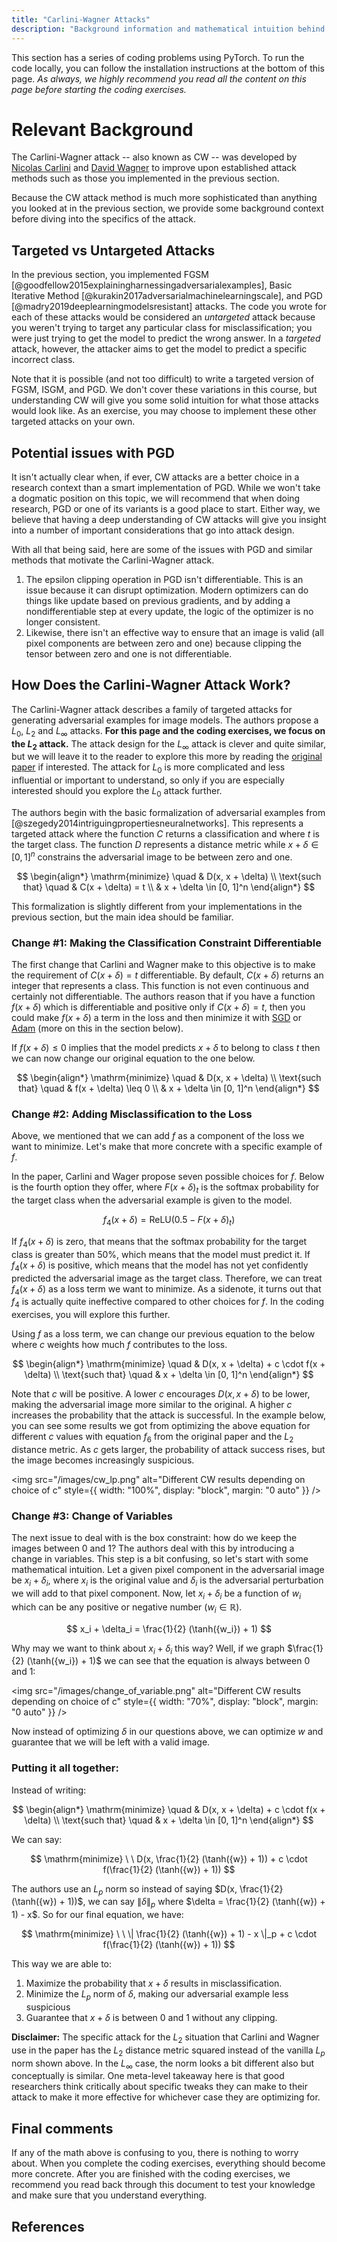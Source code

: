 ```yaml
---
title: "Carlini-Wagner Attacks"
description: "Background information and mathematical intuition behind Carlini-Wager adversarial attacks."
---
```


This section has a series of coding problems using PyTorch. To run the code locally, you can follow the installation instructions at the bottom of this page. _As always, we highly recommend you read all the content on this page before starting the coding exercises._

<ExerciseButtons
  githubUrl="https://github.com/zroe1/xlab-ai-security/blob/main/working/adversarial_basics/cw/cw.ipynb"
  colabUrl="https://colab.research.google.com/github/zroe1/xlab-ai-security/blob/main/working/adversarial_basics/cw/cw.ipynb"
/>

# Relevant Background

The Carlini-Wagner attack -- also known as CW -- was developed by [Nicolas Carlini](https://nicholas.carlini.com/) and [David Wagner](https://scholar.google.com/citations?user=67kghxAAAAAJ&hl=en) to improve upon established attack methods such as those you implemented in the previous section.

Because the CW attack method is much more sophisticated than anything you looked at in the previous section, we provide some background context before diving into the specifics of the attack.

## Targeted vs Untargeted Attacks

In the previous section, you implemented FGSM [@goodfellow2015explainingharnessingadversarialexamples], Basic Iterative Method [@kurakin2017adversarialmachinelearningscale], and PGD [@madry2019deeplearningmodelsresistant] attacks. The code you wrote for each of these attacks would be considered an _untargeted_ attack because you weren't trying to target any particular class for misclassification; you were just trying to get the model to predict the wrong answer. In a _targeted_ attack, however, the attacker aims to get the model to predict a specific incorrect class.

Note that it is possible (and not too difficult) to write a targeted version of FGSM, ISGM, and PGD. We don't cover these variations in this course, but understanding CW will give you some solid intuition for what those attacks would look like. As an exercise, you may choose to implement these other targeted attacks on your own.

## Potential issues with PGD

It isn't actually clear when, if ever, CW attacks are a better choice in a research context than a smart implementation of PGD. While we won't take a dogmatic position on this topic, we will recommend that when doing research, PGD or one of its variants is a good place to start. Either way, we believe that having a deep understanding of CW attacks will give you insight into a number of important considerations that go into attack design.

With all that being said, here are some of the issues with PGD and similar methods that motivate the Carlini-Wagner attack.

1. The epsilon clipping operation in PGD isn't differentiable. This is an issue because it
   can disrupt optimization. Modern optimizers can do things like update based on previous
   gradients, and by adding a nondifferentiable step at every update, the logic of the optimizer
   is no longer consistent.
2. Likewise, there isn't an effective way to ensure that an image is valid
   (all pixel components are between zero and one) because clipping the tensor
   between zero and one is not differentiable.

## How Does the Carlini-Wagner Attack Work?

The Carlini-Wagner attack describes a family of targeted attacks for generating adversarial examples for image models. The authors propose a $L_0$, $L_2$ and $L_\infty$ attacks. **For this page and the coding exercises, we focus on the $L_2$ attack.** The attack design for the $L_\infty$ attack is clever and quite similar, but we will leave it to the reader to explore this more by reading the [original paper](https://arxiv.org/pdf/1608.04644) if interested. The attack for $L_0$ is more complicated and less influential or important to understand, so only if you are especially interested should you explore the $L_0$ attack further.

The authors begin with the basic formalization of adversarial examples from [@szegedy2014intriguingpropertiesneuralnetworks]. This represents a targeted attack where the function $C$ returns a classification and where $t$ is the target class. The function $D$ represents a distance metric while $x + \delta \in [0, 1]^n$ constrains the adversarial image to be between zero and one.

$$
\begin{align*}
\mathrm{minimize} \quad & D(x, x + \delta) \\
\text{such that} \quad & C(x + \delta) = t \\
& x + \delta \in [0, 1]^n
\end{align*}
$$

This formalization is slightly different from your implementations in the previous section, but the main idea should be familiar.

### Change #1: Making the Classification Constraint Differentiable

The first change that Carlini and Wagner make to this objective is to make the
requirement of $C(x + \delta) = t$ differentiable. By default, $C(x + \delta)$ returns an integer that represents a class. This function is not even continuous and certainly not differentiable. The authors reason that if you have a function $f(x + \delta)$ which is differentiable and positive only if $C(x + \delta) = t$, then you could make $f(x + \delta)$ a term in the loss and then minimize it with [SGD](https://docs.pytorch.org/docs/stable/generated/torch.optim.SGD.html) or [Adam](https://docs.pytorch.org/docs/stable/generated/torch.optim.Adam.html) (more on this in the section below).

If $f(x + \delta) \leq 0$ implies that the model predicts $x + \delta$ to belong to class $t$ then we can now change our original equation to the one below.

$$
\begin{align*}
\mathrm{minimize} \quad & D(x, x + \delta) \\
\text{such that} \quad & f(x + \delta) \leq 0 \\
& x + \delta \in [0, 1]^n
\end{align*}
$$

### Change #2: Adding Misclassification to the Loss

Above, we mentioned that we can add $f$ as a component of the loss we want to minimize. Let's make that more concrete with a specific example of $f$.

In the paper, Carlini and Wager propose seven possible choices for $f$. Below is the fourth option they offer, where $F(x + \delta)_t$ is the softmax probability for the target class when the adversarial example is given to the model.

$$
f_4(x + \delta) = \mathrm{ReLU}(0.5 - F(x + \delta)_t)
$$

If $f_4(x + \delta)$ is zero, that means that the softmax probability for the target class is greater than 50%, which means that the model must predict it. If $f_4(x + \delta)$ is positive, which means that the model has not yet confidently predicted the adversarial image as the target class. Therefore, we can treat $f_4(x + \delta)$ as a loss term we want to minimize. As a sidenote, it turns out that $f_4$ is actually quite ineffective compared to other choices for $f$. In the coding exercises, you will explore this further.

Using $f$ as a loss term, we can change our previous equation to the below where $c$ weights how much $f$ contributes to the loss.

$$
\begin{align*}
\mathrm{minimize} \quad & D(x, x + \delta) + c \cdot f(x + \delta) \\
\text{such that} \quad & x + \delta \in [0, 1]^n
\end{align*}
$$

Note that $c$ will be positive. A lower $c$ encourages $D(x, x + \delta)$ to
be lower, making the adversarial image more similar to the original. A higher $c$ increases the probability that the attack is successful. In the example below, you can see some results we got from optimizing the above equation for different $c$ values with equation $f_6$ from the original paper and the $L_2$ distance metric. As $c$ gets larger, the probability of attack success rises, but the image becomes increasingly suspicious.

<img
  src="/images/cw_lp.png"
  alt="Different CW results depending on choice of c"
  style={{ width: "100%", display: "block", margin: "0 auto" }}
/>

### Change #3: Change of Variables

The next issue to deal with is the box constraint: how do we keep the images between 0 and 1? The authors deal with this by introducing a change in variables. This step is a bit confusing, so let's start with some mathematical intuition. Let a given pixel component in the adversarial image be $x_i + \delta_i$, where $x_i$ is the original value and $\delta_i$ is the adversarial perturbation we will add to that pixel component. Now, let $x_i + \delta_i$ be a function of $w_i$ which can be any positive or negative number ($w_i \in \mathbb{R}$).

$$
x_i + \delta_i = \frac{1}{2} (\tanh({w_i}) + 1)
$$

Why may we want to think about $x_i + \delta_i$ this way? Well, if we graph $\frac{1}{2} (\tanh({w_i}) + 1)$ we can see that the equation is always between 0 and 1:

<img
  src="/images/change_of_variable.png"
  alt="Different CW results depending on choice of c"
  style={{ width: "70%", display: "block", margin: "0 auto" }}
/>

Now instead of optimizing $\delta$ in our questions above, we can optimize $w$ and guarantee that we will be left with a valid image.

### Putting it all together:

Instead of writing:

$$
\begin{align*}
\mathrm{minimize} \quad & D(x, x + \delta) + c \cdot f(x + \delta) \\
\text{such that} \quad & x + \delta \in [0, 1]^n
\end{align*}
$$

We can say:

$$
\mathrm{minimize} \ \   D(x, \frac{1}{2} (\tanh({w}) + 1)) + c \cdot f(\frac{1}{2} (\tanh({w}) + 1))
$$

The authors use an $L_p$ norm so instead of saying $D(x, \frac{1}{2} (\tanh({w}) + 1))$, we can say $\| \delta \|_p$ where $\delta = \frac{1}{2} (\tanh({w}) + 1) - x$. So for our final equation, we have:

$$
\mathrm{minimize} \ \   \| \frac{1}{2} (\tanh({w}) + 1) - x \|_p + c \cdot f(\frac{1}{2} (\tanh({w}) + 1))
$$

This way we are able to:

1. Maximize the probability that $x + \delta$ results in misclassification.
2. Minimize the $L_p$ norm of $\delta$, making our adversarial example less suspicious
3. Guarantee that $x + \delta$ is between 0 and 1 without any clipping.

**Disclaimer:** The specific attack for the $L_2$ situation that Carlini and Wagner use in the paper has the $L_2$ distance metric squared instead of the vanilla $L_p$ norm shown above. In the $L_\infty$ case, the norm looks a bit different also but conceptually is similar. One meta-level takeaway here is that good researchers think critically about specific tweaks they can make to their attack to make it more effective for whichever case they are optimizing for.

## Final comments

If any of the math above is confusing to you, there is nothing to worry about.
When you complete the coding exercises, everything should become more concrete. After you are finished with the coding exercises, we recommend you read back through this document to test your knowledge and make sure that you understand everything.

<FeedbackButton />

<NextPageButton />

## References
